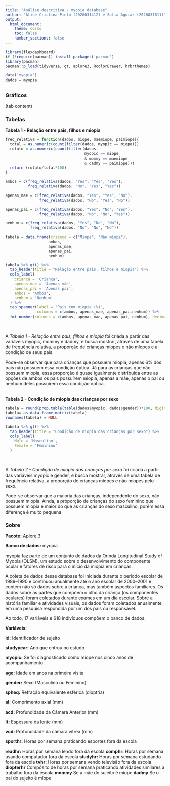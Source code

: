 ```yaml
---
title: "Análise descritiva - myopia database"
author: "Aline Cristina Pinto (2020031412) e Sofia Aguiar (2020031811)"
output: 
  html_document:
    theme: cosmo
    toc: false
    number_sections: false
---
```


```r
library(flexdashboard)
if (!require(pacman)) install.packages('pacman')
library(pacman)
pacman::p_load(tidyverse, gt, aplore3, RcolorBrewer, hrbrthemes)

data('myopia')
dados = myopia
```

## {.tabset .tabset-fade}

### Gráficos

(tab content)

### Tabelas

<div align="center">**Tabela 1 - Relação entre pais, filhos e miopia**</div>

```r

freq_relativa = function(dados, miope, maemiope, paimiope){
  total = as.numeric(count(filter(dados, myopic == miope)))
  rotulo = as.numeric(count(filter(dados,
                                   myopic == miope 
                                   & mommy == maemiope
                                   & dadmy == paimiope)))
  return (rotulo/total*100)
}

ambos = c(freq_relativa(dados, "Yes", "Yes", "Yes"),
          freq_relativa(dados, "No", "Yes", "Yes"))

apenas_mae = c(freq_relativa(dados, "Yes", "Yes", "No"),
               freq_relativa(dados, "No", "Yes", "No"))

apenas_pai = c(freq_relativa(dados, "Yes", "No", "Yes"),
               freq_relativa(dados, "No", "No", "Yes"))

nenhum = c(freq_relativa(dados, "Yes", "No", "No"),
           freq_relativa(dados, "No", "No", "No"))

tabela = data.frame(crianca = c("Míope", "Não míope"), 
                   ambos, 
                   apenas_mae,
                   apenas_pai,
                   nenhum)
```

```r

tabela %>% gt() %>% 
  tab_header(title = "Relação entre pais, filhos e miopia") %>%
  cols_label(
    crianca = 'Criança',
    apenas_mae = 'Apenas mãe',
    apenas_pai = 'Apenas pai',
    ambos = 'Ambos', 
    nenhum = 'Nenhum'
  ) %>%
  tab_spanner(label = "Pais com miopia (%)", 
              columns = c(ambos, apenas_mae, apenas_pai,nenhum)) %>% 
  fmt_number(columns = c(ambos, apenas_mae, apenas_pai, nenhum), decimals = 2)
```

<br>
<div align="center">
A _Tabela 1 - Relação entre pais, filhos e miopia_ foi criada a partir das variáveis myopic, mommy e dadmy, e busca mostrar, através de uma tabela de frequência relativa, a proporção de crianças míopes e não míopes e a condição de seus pais.

Pode-se observar que para crianças que possuem miopia, apenas 6% dos pais não possuem essa condição óptica. Já para as crianças que não possuem miopia, essa proporção é quase igualmente distribuída entre as opções de ambos os pais possuírem miopia, apenas a mãe, apenas o pai ou nenhum deles possuírem essa condição óptica. 
</div>

<br>
<div align="center">**Tabela 2 - Condição de miopia das crianças por sexo **</div>
```r

tabela = round(prop.table(table(dados$myopic, dados$gender))*100, digits=2)
tabela= as.data.frame.matrix(tabela) 
rownames(tabela) = NULL
```

```r

tabela %>% gt() %>% 
  tab_header(title = "Condição de miopia das crianças por sexo") %>%
  cols_label(
    Male = 'Masculino',
    Female = 'Feminino'
  )
```

<br>
<div align="center">
A _Tabela 2 - Condição de miopia das crianças por sexo_ foi criada a partir das variáveis myopic e gender, e busca mostrar, através de uma tabela de frequência relativa, a proporção de crianças míopes e não míopes pelo sexo.

Pode-se observar que a maioria das crianças, independente do sexo, não possuem miopia. Ainda, a proporção de crianças do sexo feminino que possuem miopia é maior do que as crianças do sexo masculino, porém essa diferença é muito pequena.
</div>

### Sobre

**Pacote:** Aplore 3

**Banco de dados:** myopia

myopia faz parte de um conjunto de dados da Orinda Longitudinal Study of Myopia (OLSM), um estudo sobre o desenvolvimento do componente ocular e fatores de risco para o início da miopia em crianças. 

A coleta de dados desse database foi iniciada durante o período escolar de 1989–1990 e continuou anualmente até o ano escolar de 2000–2001 e contém não só dados sobre a criança, mas também aspectos familiares. Os dados sobre as partes que compõem o olho da criança (os componentes oculares) foram coletados durante exames em um dia escolar. Sobre a história familiar e atividades visuais, os dados foram coletados anualmente em uma pesquisa respondida por um dos pais ou responsável.

Ao todo, 17 variáveis e 618 indivíduos compõem o banco de dados.

**Variáveis:**

**id:**
Identificador de sujeito
\n

**studyyear:**
Ano que entrou no estudo
\n 


**myopic:**
Se foi diagnosticado como míope nos cinco anos de acompanhamento
\n

**age:**
Idade em anos na primeira visita
\n


**gender:**
Sexo (Masculino ou Feminino)
\n


**spheq:**
Refração equivalente esférica (dioptria)
\n


**al:**
Comprimento axial (mm)
\n


**acd:**
Profundidade da Câmara Anterior (mm)
\n



**lt:**
Espessura da lente (mm)
\n


**vcd:**
Profundidade da câmara vítrea (mm)
\n


**sporthr:**
Horas por semana praticando esportes fora da escola
\n

**readhr:**
Horas por semana lendo fora da escola
\n
**comphr:**
Horas por semana usando computador fora da escola
\n
**studyhr:**
Horas por semana estudando fora da escola
\n
**tvhr:**
Horas por semana vendo televisão fora da escola
\n
**diopterhr**
Compósito de horas por semana praticando atividades similares a trabalho fora da escola
\n
**mommy**
Se a mãe do sujeito é míope
\n
**dadmy**
Se o pai do sujeito é míope
\n